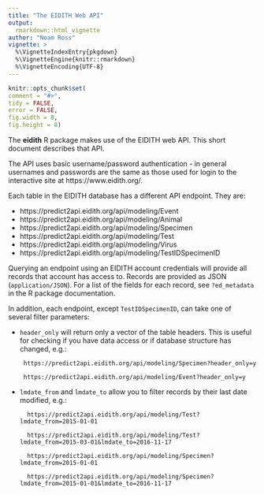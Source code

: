 ```yaml
---
title: "The EIDITH Web API"
output: 
  rmarkdown::html_vignette
author: "Noam Ross"
vignette: >
  %\VignetteIndexEntry{pkgdown}
  %\VignetteEngine{knitr::rmarkdown}
  %\VignetteEncoding{UTF-8}
---
```

  
  ```r
knitr::opts_chunk$set(
  comment = "#>",
  tidy = FALSE,
  error = FALSE,
  fig.width = 8,
  fig.height = 8)
```

The **eidith** R package makes use of the EIDITH web API.  This short document
describes that API.

The API uses basic username/password authentication - in general usernames
and passwords are the same as those used for login to the interactive site at
https://www.eidith.org/.

Each table in the EIDITH database has a different API endpoint.  They are:

- https://predict2api.eidith.org/api/modeling/Event
- https://predict2api.eidith.org/api/modeling/Animal
- https://predict2api.eidith.org/api/modeling/Specimen
- https://predict2api.eidith.org/api/modeling/Test
- https://predict2api.eidith.org/api/modeling/Virus
- https://predict2api.eidith.org/api/modeling/TestIDSpecimenID

Querying an endpoint using an EIDITH account credentials will provide all records
that account has access to.  Records are provided as JSON (`application/JSON`).
For a list of the fields for each record, see `?ed_metadata` in the R package documentation.

In addition, each endpoint, except `TestIDSpecimenID`, can take one of several
filter parameters:

-  `header_only` will return only a vector of the table headers. This is useful
for checking if you have data access or if database structure has changed, e.g.:

        https://predict2api.eidith.org/api/modeling/Specimen?header_only=y
        
        https://predict2api.eidith.org/api/modeling/Event?header_only=y
        
- `lmdate_from` and `lmdate_to` allow you to filter records by their last date
   modified, e.g.:

        https://predict2api.eidith.org/api/modeling/Test?lmdate_from=2015-01-01
        
        https://predict2api.eidith.org/api/modeling/Test?lmdate_from=2015-03-01&lmdate_to=2016-11-17
        
        https://predict2api.eidith.org/api/modeling/Specimen?lmdate_from=2015-01-01
        
        https://predict2api.eidith.org/api/modeling/Specimen?lmdate_from=2015-01-01&lmdate_to=2016-11-17
 

